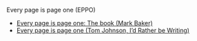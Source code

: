 
Every page is page one (EPPO)

* [Every page is page one: The book (Mark Baker)](http://everypageispageone.com/the-book/)
* [Every page is page one (Tom Johnson, I'd Rather be Writing)](https://idratherbewriting.com/trends/trends-to-follow-or-forget-every-page-is-page-one.html)